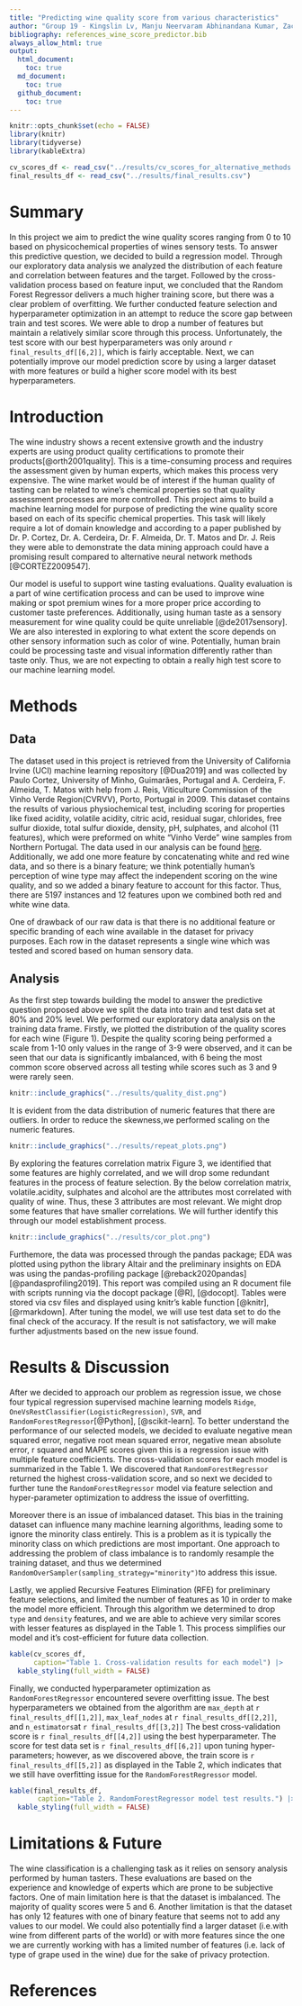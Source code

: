 ```yaml
---
title: "Predicting wine quality score from various characteristics"
author: "Group 19 - Kingslin Lv, Manju Neervaram Abhinandana Kumar, Zack Tang, Paval Levchenko"
bibliography: references_wine_score_predictor.bib
always_allow_html: true
output: 
  html_document:
    toc: true
  md_document:
    toc: true
  github_document:
    toc: true
---
```


```r
knitr::opts_chunk$set(echo = FALSE)
library(knitr)
library(tidyverse)
library(kableExtra)

cv_scores_df <- read_csv("../results/cv_scores_for_alternative_methods.csv")
final_results_df <- read_csv("../results/final_results.csv")
```

# Summary


In this project we aim to predict the wine quality scores ranging from 0 to 10 based on physicochemical properties of wines sensory tests. To answer this predictive question, we decided to build a regression model. Through our exploratory data analysis we analyzed the distribution of each feature and correlation between features and the target. Followed by the cross-validation process based on feature input, we concluded that the Random Forest Regressor delivers a much higher training score, but there was a clear problem of overfitting. We further conducted feature selection and hyperparameter optimization in an attempt to reduce the score gap between train and test scores. We were able to drop a number of features but maintain a relatively similar score through this process. Unfortunately, the test score with our best hyperparameters was only around `r final_results_df[[6,2]]`, which is fairly acceptable. Next, we can potentially improve our model prediction score by using a larger dataset with more features or build a higher score model with its best hyperparameters.


# Introduction

The wine industry shows a recent extensive growth and the industry experts are using product quality certifications to promote their products[@orth2001quality]. This is a time-consuming process and requires the assessment given by human experts, which makes this process very expensive. The wine market would be of interest if the human quality of tasting can be related to wine's chemical properties so that quality assessment processes are more controlled. This project aims to build a machine learning model for purpose of predicting the wine quality score based on each of its specific chemical properties. This task will likely require a lot of domain knowledge and according to a paper published by Dr. P. Cortez, Dr. A. Cerdeira, Dr. F. Almeida, Dr. T. Matos and Dr. J. Reis they were able to demonstrate the data mining approach could have a promising result compared to alternative neural network methods [@CORTEZ2009547].

Our model is useful to support wine tasting evaluations. Quality evaluation is a part of wine certification process and can be used to improve wine making or spot premium wines for a more proper price according to customer taste preferences. Additionally, using human taste as a sensory measurement for wine quality could be quite unreliable [@de2017sensory]. We are also interested in exploring to what extent the score depends on other sensory information such as color of wine. Potentially, human brain could be processing taste and visual information differently rather than taste only. Thus, we are not expecting to obtain a really high test score to our machine learning model.

# Methods

## Data

The dataset used in this project is retrieved from the University of California Irvine (UCI) machine learning repository [@Dua2019] and was collected by Paulo Cortez, University of Minho, Guimarães, Portugal and A. Cerdeira, F. Almeida, T. Matos with help from J. Reis, Viticulture Commission of the Vinho Verde Region(CVRVV), Porto, Portugal in 2009. This dataset contains the results of various physiochemical test, including scoring for properties like fixed acidity, volatile acidity, citric acid, residual sugar, chlorides, free sulfur dioxide, total sulfur dioxide, density, pH, sulphates, and alcohol (11 features), which were preformed on white "Vinho Verde" wine samples from Northern Portugal. The data used in our analysis can be found [here](https://archive.ics.uci.edu/ml/datasets/wine+quality). Additionally, we add one more feature by concatenating white and red wine data, and so there is a binary feature; we think potentially human's perception of wine type may affect the independent scoring on the wine quality, and so we added a binary feature to account for this factor. Thus, there are 5197 instances and 12 features upon we combined both red and white wine data. 

One of drawback of our raw data is that there is no additional feature or specific branding of each wine available in the dataset for privacy purposes. Each row in the dataset represents a single wine which was tested and scored based on human sensory data.

## Analysis


As the first step towards building the model to answer the predictive question proposed above we split the data into train and test data set at 80% and 20% level. We performed our exploratory data analysis on the training data frame. Firstly, we plotted the distribution of the quality scores for each wine (Figure 1). Despite the quality scoring being performed a scale from 1-10 only values in the range of 3-9 were observed, and it can be seen that our data is significantly imbalanced, with 6 being the most common score observed across all testing while scores such as 3 and 9 were rarely seen.

```r
knitr::include_graphics("../results/quality_dist.png")
```

It is evident from the data distribution of numeric features that there are outliers. In order to reduce the skewness,we performed scaling on the numeric features.

```r
knitr::include_graphics("../results/repeat_plots.png")
```


By exploring the features correlation matrix Figure 3, we identified that some features are highly correlated, and we will drop some redundant features in the process of feature selection. By the below correlation matrix, volatile.acidity, sulphates and alcohol are the attributes most correlated with quality of wine. Thus, these 3 attributes are most relevant. We might drop some features that have smaller correlations. We will further identify this through our model establishment process.


```r
knitr::include_graphics("../results/cor_plot.png")
```

Furthemore, the data was processed through the pandas package; EDA was plotted using python the library Altair and the preliminary insights on EDA was using the pandas-profiling package [@reback2020pandas] [@pandasprofiling2019]. This report was compiled using an R document file with scripts running via the docopt package [@R], [@docopt]. Tables were stored via csv files and displayed using knitr's kable function [@knitr], [@rmarkdown]. After tuning the model, we will use test data set to do the final check of the accuracy. If the result is not satisfactory, we will make further adjustments based on the new issue found.

# Results & Discussion

After we decided to approach our problem as regression issue, we chose four typical regression supervised machine learning models `Ridge`, `OneVsRestClassifier(LogisticRegression)`, `SVR`, and `RandomForestRegressor`[@Python], [@scikit-learn]. To better understand the performance of our selected models, we decided to evaluate negative mean squared error, negative root mean squared error, negative mean absolute error, r squared and MAPE scores given this is a regression issue with multiple feature coefficients. The cross-validation scores for each model is summarized in the Table 1. We discovered that `RandomForestRegressor` returned the highest cross-validation score, and so next we decided to further tune the `RandomForestRegressor` model via feature selection and hyper-parameter optimization to address the issue of overfitting.

Moreover there is an issue of imbalanced dataset. This bias in the training dataset can influence many machine learning algorithms, leading some to ignore the minority class entirely. This is a problem as it is typically the minority class on which predictions are most important. One approach to addressing the problem of class imbalance is to randomly resample the training dataset, and thus we determined `RandomOverSampler(sampling_strategy="minority")`to address this issue. 

Lastly, we applied Recursive Features Elimination (RFE) for preliminary feature selections, and limited the number of features as 10 in order to make the model more efficient. Through this algorithm we determined to drop `type` and `density` features, and we are able to achieve very similar scores with lesser features as displayed in the Table 1. This process simplifies our model and it's cost-efficient for future data collection.


```r
kable(cv_scores_df,
      caption="Table 1. Cross-validation results for each model") |> 
  kable_styling(full_width = FALSE)
```

Finally, we conducted hyperparameter optimization as `RandomForestRegressor` encountered severe overfitting issue. The best hyperparameters we obtained from the algorithm are `max_depth` at `r final_results_df[[1,2]]`, `max_leaf_nodes` at `r final_results_df[[2,2]]`, and `n_estimators`at `r final_results_df[[3,2]]` The best cross-validation score is `r final_results_df[[4,2]]` using the best hyperparameter. The score for test data set is `r final_results_df[[6,2]]` upon tuning hyper-parameters; however, as we discovered above, the train score is `r final_results_df[[5,2]]` as displayed in the Table 2, which indicates that we still have overfitting issue for the `RandomForestRegressor` model.

```r
kable(final_results_df,
       caption="Table 2. RandomForestRegressor model test results.") |> 
  kable_styling(full_width = FALSE)
```

# Limitations & Future

The wine classification is a challenging task as it relies on sensory analysis performed by human tasters. These evaluations are based on the experience and knowledge of experts which are prone to be subjective factors. One of main limitation here is that the dataset is imbalanced. The majority of quality scores were 5 and 6. Another limitation is that the dataset has only 12 features with one of binary feature that seems not to add any values to our model. We could also potentially find a larger dataset (i.e.with wine from different parts of the world) or with more features since the one we are currently working with has a limited number of features (i.e. lack of type of grape used in the wine) due for the sake of privacy protection.

# References
